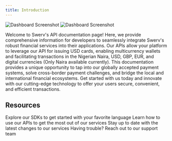 ```yaml
---
title: Introduction
---
```


<Frame>
<img
  className="block dark:hidden"
  src="/images/screenshot_1.png"
  alt="Dashboard Screenshot"
/>
<img
  className="hidden dark:block"
  src="/images/screenshot_1_dark.png"
  alt="Dashboard Screenshot"
/>
</Frame>

Welcome to Swerv's API documentation page! Here, we provide comprehensive information for developers to seamlessly integrate Swerv's robust financial services into their applications. Our APls allow your platform to leverage our API for issuing USD cards, enabling multicurrency wallets and facilitating transactions in the Nigerian Naira, USD, GBP, EUR, and digital currencies (Only Naira available currently). This documentation provides a unique opportunity to tap into our globally accepted payment systems, solve cross-border payment challenges, and bridge the local and international financial ecosystems. Get started with us today and innovate with our cutting-edge technology to offer your users secure, convenient, and efficient transactions.

## Resources

<CardGroup cols={2}>
  <Card
    title="SDKs"
   icon="boxes-stacked"
    href="/sdks/introduction"
  >
    Explore our SDKs to get started with your favorite language
  </Card>
  <Card
    title="Reference APIs"
    icon="code"
    href="/api-reference/introduction"
  >
    Learn how to use our APIs to get the most out of our services
  </Card>
  <Card
    title="Changelog"
    icon="timer"
    href="/changelog"
  >
    Stay up to date with the latest changes to our services
  </Card>
  <Card
    title="Contact Us"
    icon="user-headset"
    href="https://swervpay.co/slack"
  >
   Having trouble? Reach out to our support team
  </Card>
</CardGroup>
